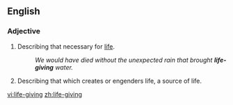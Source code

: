 ==English==

===Adjective===
{{en-adj|-}}

#Describing that necessary for [[life]].
#:''We would have died without the unexpected rain that brought '''life-giving''' water.''
#Describing that which creates or engenders life, a source of life.

[[vi:life-giving]]
[[zh:life-giving]]